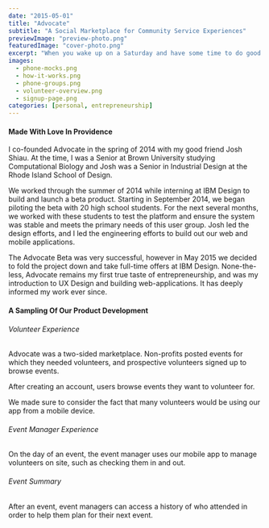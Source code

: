 ```yaml
---
date: "2015-05-01"
title: "Advocate"
subtitle: "A Social Marketplace for Community Service Experiences"
previewImage: "preview-photo.png"
featuredImage: "cover-photo.png"
excerpt: "When you wake up on a Saturday and have some time to do good in your community, where do you turn? While you can check Facebook for upcoming social events, or GroupOn for cool weekend outings, there's no where to turn to find community service opportunities. Advocate aims to change that."
images:
  - phone-mocks.png
  - how-it-works.png
  - phone-groups.png
  - volunteer-overview.png
  - signup-page.png
categories: [personal, entrepreneurship]
---
```


#### Made With Love In Providence
I co-founded Advocate in the spring of 2014 with my good friend <Link href="http://www.joshshiau.com/">Josh Shiau</Link>. At the time, I was a Senior at Brown University studying Computational Biology and Josh was a Senior in Industrial Design at the Rhode Island School of Design.

We worked through the summer of 2014 while interning at IBM Design to build and launch a beta product. Starting in September 2014, we began piloting the beta with 20 high school students. For the next several months, we worked with these students to test the platform and ensure the system was stable and meets the primary needs of this user group. Josh led the design efforts, and I led the engineering efforts to build out our web and mobile applications.

The Advocate Beta was very successful, however in May 2015 we decided to fold the project down and take full-time offers at IBM Design. None-the-less, Advocate remains my first true taste of entrepreneurship, and was my introduction to UX Design and building web-applications. It has deeply informed my work ever since.

<YouTube src="https://www.youtube.com/embed/9zUVQIZjRAM" />

#### A Sampling Of Our Product Development
###### Volunteer Experience
Advocate was a two-sided marketplace. Non-profits posted events for which they needed volunteers, and prospective volunteers signed up to browse events.
<Image name="how-it-works" caption="Our user experience needed to include educating users how the marketplace operated." />

After creating an account, users browse events they want to volunteer for.
<Image name="signup-page" />

We made sure to consider the fact that many volunteers would be using our app from a mobile device.
<Image name="phone-groups" />

###### Event Manager Experience
On the day of an event, the event manager uses our mobile app to manage volunteers on site, such as checking them in and out.
<Image name="phone-mocks" />

###### Event Summary
After an event, event managers can access a history of who attended in order to help them plan for their next event.
<Image name="volunteer-overview" />
